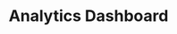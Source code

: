 ---
title: "Analytics Dashboard"
description: "Description of your new file."
icon: "chart-user"
---